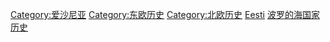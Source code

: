 {{Commonscat|History of Estonia}}

[[Category:爱沙尼亚|Category:爱沙尼亚]]
[[Category:东欧历史|Category:东欧历史]]
[[Category:北欧历史|Category:北欧历史]]
[[Category:歐洲各國歷史‎|Eesti]]
[[Category:波罗的海国家历史|]]